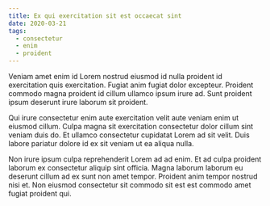 ```yaml
---
title: Ex qui exercitation sit est occaecat sint
date: 2020-03-21
tags:
  - consectetur
  - enim
  - proident
---
```


Veniam amet enim id Lorem nostrud eiusmod id nulla proident id exercitation quis
exercitation. Fugiat anim fugiat dolor excepteur. Proident commodo magna
proident id cillum ullamco ipsum irure ad. Sunt proident ipsum deserunt irure
laborum sit proident.

Qui irure consectetur enim aute exercitation velit aute veniam enim ut eiusmod
cillum. Culpa magna sit exercitation consectetur dolor cillum sint veniam duis
do. Et ullamco consectetur cupidatat Lorem ad sit velit. Duis labore pariatur
dolore id ex sit veniam ut ea aliqua nulla.

Non irure ipsum culpa reprehenderit Lorem ad ad enim. Et ad culpa proident
laborum ex consectetur aliquip sint officia. Magna laborum laborum eu deserunt
cillum ad ex sunt non amet tempor. Proident anim tempor nostrud nisi et. Non
eiusmod consectetur sit commodo sit est est commodo amet fugiat proident qui.

